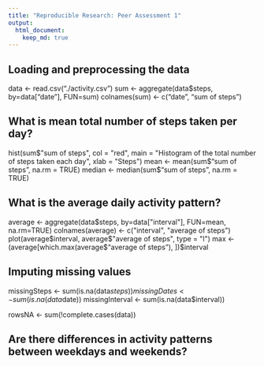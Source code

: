 ```yaml
---
title: "Reproducible Research: Peer Assessment 1"
output: 
  html_document:
    keep_md: true
---
```



## Loading and preprocessing the data

data <- read.csv("./activity.csv")
sum <- aggregate(data$steps, by=data["date"], FUN=sum)
colnames(sum) <- c("date", "sum of steps")

## What is mean total number of steps taken per day?

hist(sum$"sum of steps", col = "red", main = "Histogram of the total number of steps taken each day", xlab = "Steps")
mean <- mean(sum$"sum of steps", na.rm = TRUE)
median <- median(sum$"sum of steps", na.rm = TRUE)

## What is the average daily activity pattern?

average <- aggregate(data$steps, by=data["interval"], FUN=mean, na.rm=TRUE)
colnames(average) <- c("interval", "average of steps")
plot(average$interval, average$"average of steps", type = "l")
max <- (average[which.max(average$"average of steps"), ])$interval

## Imputing missing values

missingSteps <- sum(is.na(data$steps))
missingDates <- sum(is.na(data$date))
missingInterval <- sum(is.na(data$interval))

rowsNA <- sum(!complete.cases(data))

## Are there differences in activity patterns between weekdays and weekends?
